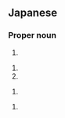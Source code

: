 ==Japanese==
{{ja-kanjitab|ゆ|き}}

===Proper noun===
{{ja-pos|proper|ゆき}}

# {{given name|female|lang=ja|sort=ゆき}}

{{ja-kanjitab|ゆう|き|yomi=o}}

{{ja-pos|proper|ゆうき}}

# {{given name|female|lang=ja|sort=ゆうき}}
# {{given name|male|lang=ja|sort=ゆうき}}

{{ja-kanjitab|とも|き|yomi=y}}

{{ja-pos|proper|ともき}}

# {{given name|male|lang=ja|sort=ともき}}

{{ja-kanjitab|とも|のり|yomi=k}}

{{ja-pos|proper|とものり}}

# {{given name|male|lang=ja|sort=とものり}}